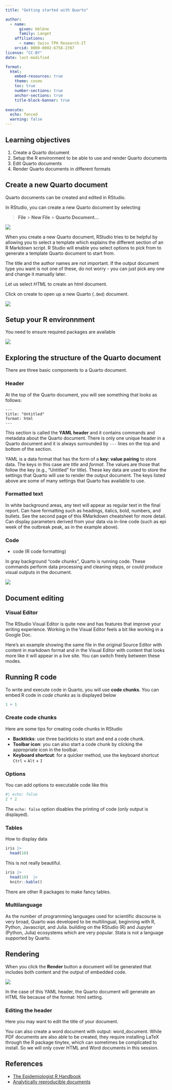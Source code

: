 ```yaml
---
title: "Getting started with Quarto"

author:
  - name:
      given: Hélène
      family: Langet
    affiliations:
      - name: Swiss TPH Research-IT
    orcid: 0000-0002-6758-2397
license: "CC-BY"
date: last-modified

format:
  html:
    embed-resources: true
    theme: cosmo
    toc: true
    number-sections: true
    anchor-sections: true
    title-block-banner: true
    
execute:
  echo: fenced
  warning: false
---
```


::: callout-important
## Learning objectives

1.  Create a Quarto document
2.  Setup the R environment to be able to use and render Quarto documents
3.  Edit Quarto documents
4.  Render Quarto documents in different formats
:::

## Create a new Quarto document

Quarto documents can be created and edited in RStudio.

In RStudio, you can create a new Quarto document by selecting 

> **File** \> **New File** \> **Quarto Document...**

![](images/create_quarto.png)

When you create a new Quarto document, RStudio tries to be helpful by allowing you to select a template which explains the different section of an R Markdown script. R Studio will enable you select options to pick from to generate a template Quarto document to start from.

The title and the author names are not important. If the output document type you want is not one of these, do not worry - you can just pick any one and change it manually later.

Let us select *HTML* to create an html document.

Click on create to open up a new Quarto (`.Qmd`) document.

![](images/paste-67B97E04.png)

## Setup your R environnment

You need to ensure required packages are available

![](images/quarto_packages.png)

## Exploring the structure of the Quarto document

There are three basic components to a Quarto document.

::: panel-tabset
### Header

At the top of the Quarto document, you will see something that looks as follows:

```         
---
title: "Untitled"
format: html
---
```

This section is called the **YAML header** and it contains commands and metadata about the Quarto document. There is only one unique header in a Quarto document and it is always surrounded by `---` lines on the top and bottom of the section.

YAML is a data format that has the form of a **key: value pairing** to store data. The keys in this case are *title* and *format*. The values are those that follow the key (e.g., “Untitled” for title). These key data are used to store the settings that Quarto will use to render the output document. The keys listed above are some of many settings that Quarto has available to use.

### Formatted text

In white background areas, any text will appear as regular text in the final report. Can have formatting such as headings, italics, bold, numbers, and bullets. See the second page of this RMarkdown cheatsheet for more detail. Can display parameters derived from your data via in-line code (such as epi week of the outbreak peak, as in the example above).

### Code

-   code (R code formatting)

In gray background "code chunks", Quarto is running code. These commands perform data processing and cleaning steps, or could produce visual outputs in the document.
:::

![](images/paste-30C30ECC.png)

## Document editing

### Visual Editor

The RStudio Visual Editor is quite new and has features that improve your writing experience. Working in the Visual Editor feels a bit like working in a Google Doc.

Here's an example showing the same file in the original Source Editor with content in markdown format and in the Visual Editor with content that looks more like it will appear in a live site. You can switch freely between these modes.

## Running R code

To write and execute code in Quarto, you will use **code chunks**. You can embed R code in *code chunks* as is displayed below

```r
1 + 1
```

### Create code chunks

::: callout-tip
Here are some tips for creating code chunks in RStudio

-   **Backticks**: use three backticks to start and end a code chunk.
-   **Toolbar icon**: you can also start a code chunk by clicking the appropriate icon in the toolbar.
-   **Keyboard shortcut**: for a quicker method, use the keyboard shortcut `Ctrl` + `Alt` + `I`
:::

### Options

You can add options to executable code like this

```r
#| echo: false
2 * 2
```

The `echo: false` option disables the printing of code (only output is displayed).

### Tables

How to display data

```r
iris |>
  head(10)
```

This is not really beautiful.

```r
iris |>
  head(10)  |>
  knitr::kable()
```

::: callout-tip
There are other R packages to make fancy tables.
:::

### Multilanguage

As the number of programming languages used for scientific discourse is very broad, Quarto was developed to be multilingual, beginning with R, Python, Javascript, and Julia. building on the RStudio (R) and Jupyter (Python, Julia) ecosystems which are very popular. Stata is not a language supported by Quarto.

## Rendering

When you click the **Render** button a document will be generated that includes both content and the output of embedded code.

![](images/paste-A8386DC4.png)

In the case of this YAML header, the Quarto document will generate an HTML file because of the format: html setting.

### Editing the header

Here you may want to edit the title of your document.

You can also create a word document with output: word_document. While PDF documents are also able to be created, they require installing LaTeX through the R package tinytex, which can sometimes be complicated to install. So we will only cover HTML and Word documents in this session.

## References

-   [The Epidemiologist R Handbook](https://epirhandbook.com)
-   [Analytically reproducible documents](https://r-cubed-v2.rostools.org/reproducible-documents)
